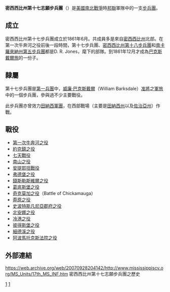 '''密西西比州第十七志願步兵團'''（{{lang|en|17th Mississippi Volunteer Infantry Regiment}}）是[[美國|美國]][[南北戰爭|南北戰爭]]時[[美利堅聯盟國|邦聯]]軍隊中的一支[[步兵團|步兵團]]。

==成立==
密西西比州第十七步兵團成立於1861年6月。共成員多是來自[[密西西比州|密西西比州]]北部。在第一次牛奔河之役前後一段時間，第十七步兵團、[[密西西比州第十八步兵團|密西西比州第十八步兵團]]和[[南卡羅來納州第五步兵團|南卡羅來納州第五步兵團]]都是D. R. Jones，麾下的部隊。到1861年12月才成為[[巴克斯戴爾旅|巴克斯戴爾旅]]的一份子。

==隸屬==
第十七步兵團是[[第一兵團（邦聯）|第一兵團]]中，[[威廉·巴克斯戴爾|威廉·巴克斯戴爾]]（William Barksdale）[[准將|准將]]之[[軍旅|軍旅]]中的一個步兵團，參與過不少主要戰役。

此步兵團亦曾效力[[田納西軍團|田納西軍團]]，在西部戰場（主要是[[田納西州|田納西州]]以及[[佐治亞州|佐治亞州]]）作戰。

==戰役==
*[[第一次牛奔河之役|第一次牛奔河之役]]
*[[約克鎮之役|約克鎮之役]]
*[[七天戰役|七天戰役]]
*[[南山之役|南山之役]]
*[[安提耶坦戰役|安提耶坦戰役]]
*[[弗德堡之役|弗德堡之役]]
*[[錢斯勒斯維爾之役|錢斯勒斯維爾之役]]
*[[葛底斯堡之役|葛底斯堡之役]]
*[[奇克莫加之役|奇克莫加之役]]（Battle of Chickamauga）
*[[莽原之役|莽原之役]]
*[[史波特斯凡尼亞郡府之役|史波特斯凡尼亞郡府之役]]
*[[北安娜之役|北安娜之役]]
*[[冷港之役|冷港之役]]
*[[彼得斯堡之役|彼得斯堡之役]]
*[[細德溪之役|細德溪之役]]
*[[阿波馬托克斯法院之役|阿波馬托克斯法院之役]]

==外部連結==
https://web.archive.org/web/20070928204142/http://www.mississippiscv.org/MS_Units/17th_MS_INF.htm 密西西比州第十七志願步兵團之歷史

[[Category:邦聯步兵團|1]]
[[Category:密西西比州步兵團|1]]